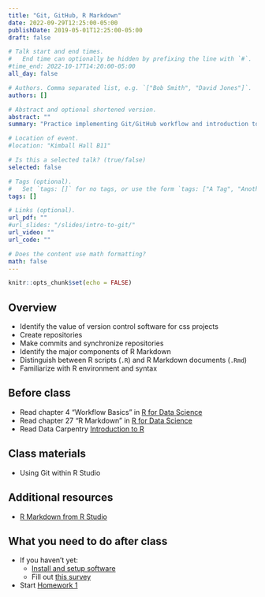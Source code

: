 ```yaml
---
title: "Git, GitHub, R Markdown"
date: 2022-09-29T12:25:00-05:00
publishDate: 2019-05-01T12:25:00-05:00
draft: false

# Talk start and end times.
#   End time can optionally be hidden by prefixing the line with `#`.
#time_end: 2022-10-17T14:20:00-05:00
all_day: false

# Authors. Comma separated list, e.g. `["Bob Smith", "David Jones"]`.
authors: []

# Abstract and optional shortened version.
abstract: ""
summary: "Practice implementing Git/GitHub workflow and introduction to R Markdown."

# Location of event.
#location: "Kimball Hall B11"

# Is this a selected talk? (true/false)
selected: false

# Tags (optional).
#   Set `tags: []` for no tags, or use the form `tags: ["A Tag", "Another Tag"]` for one or more tags.
tags: []

# Links (optional).
url_pdf: ""
#url_slides: "/slides/intro-to-git/"
url_video: ""
url_code: ""

# Does the content use math formatting?
math: false
---
```


```r
knitr::opts_chunk$set(echo = FALSE)
```

## Overview 
<!--[^bryan]-->

* Identify the value of version control software for css projects
* Create repositories
* Make commits and synchronize repositories
* Identify the major components of R Markdown
* Distinguish between R scripts (`.R`) and R Markdown documents (`.Rmd`)
* Familiarize with R environment and syntax

## Before class

* Read chapter 4 "Workflow Basics" in [R for Data Science](http://r4ds.had.co.nz/)
* Read chapter 27 "R Markdown" in [R for Data Science](http://r4ds.had.co.nz/)
* Read Data Carpentry [Introduction to R](https://datacarpentry.org/R-ecology-lesson/01-intro-to-r.html) 

## Class materials

* Using Git within R Studio


## Additional resources

* [R Markdown from R Studio](https://rmarkdown.rstudio.com/lesson-1.html)


## What you need to do after class

* If you haven't yet:
    * [Install and setup software](/setup/)
    * Fill out [this survey](https://forms.gle/J8axkKpKZGxYyxYZA)
* Start [Homework 1](/homework/edit-readme/)

<!-- [^bryan]: Meeting title courtesy of Jenny Bryan's ["Excuse Me, Do You Have a Moment to Talk About Version Control?"](https://www.tandfonline.com/doi/full/10.1080/00031305.2017.1399928) -->
